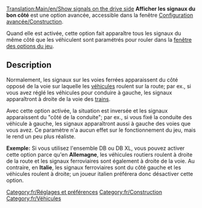 [[Translation:Main/en/Show signals on the drive side]]
'''Afficher les signaux du bon côté''' est une option avancée, accessible dans la fenêtre [[Main/en/Options avancées/Construction/Fr#Signaux ferroviaires du côté du sens de conduite|Configuration avancée/Construction]].

Quand elle est activée, cette option fait apparaître tous les signaux du même côté que les véhiculent sont paramétrés pour rouler dans la [[Main/en/Fenêtre des options du jeu/Fr#Véhicules routiers|fenêtre des options du jeu]].

== Description ==
Normalement, les signaux sur les voies ferrées apparaissent du côté opposé de la voie sur laquelle les [[Main/fr/Véhicules|véhicules]] roulent sur la route; par ex., si vous avez réglé les véhicules pour conduire à gauche, les signaux apparaîtront à droite de la voie des [[Main/fr/Trains|trains]].

Avec cette option activée, la situation est inversée et les signaux apparaissent du "côté de la conduite"; par ex., si vous fixé la conduite des véhicule à gauche, les signaux apparaîtront aussi à gauche des voies que vous avez.
Ce paramètre n'a aucun effet sur le fonctionnement du jeu, mais le rend un peu plus réaliste.

'''Exemple:''' Si vous utilisez l'ensemble DB ou DB XL, vous pouvez activer cette option parce qu'en '''Allemagne''', les véhicules routiers roulent à droite de la route et les signaux ferroviaires sont également à droite de la voie. Au contraire, en '''Italie''', les signaux ferroviaires sont du côté gauche et les véhicules roulent à droite; un joueur italien préférera donc désactiver cette option.

[[Category:fr/Réglages et préférences]]
[[Category:fr/Construction]]
[[Category:fr/Véhicules]]